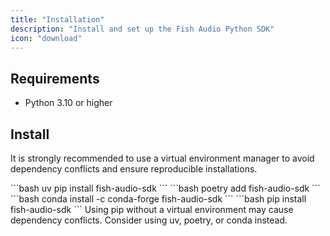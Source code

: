 ```yaml
---
title: "Installation"
description: "Install and set up the Fish Audio Python SDK"
icon: "download"
---
```



## Requirements

- Python 3.10 or higher

## Install

It is strongly recommended to use a virtual environment manager to avoid dependency conflicts and ensure reproducible installations.

<Tabs>
  <Tab title="uv">
    ```bash
    uv pip install fish-audio-sdk
    ```
  </Tab>
  <Tab title="poetry">
    ```bash
    poetry add fish-audio-sdk
    ```
  </Tab>
  <Tab title="conda">
    ```bash
    conda install -c conda-forge fish-audio-sdk
    ```
  </Tab>
  <Tab title="pip">
    ```bash
    pip install fish-audio-sdk
    ```
    <Warning>
      Using pip without a virtual environment may cause dependency conflicts. Consider using uv, poetry, or conda instead.
    </Warning>
  </Tab>
</Tabs>

<Support />